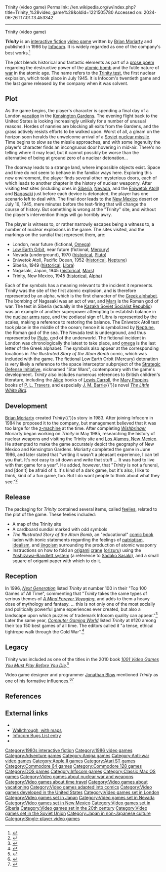 Trinity (video game)
Permalink: //en.wikipedia.org/w/index.php?title=Trinity_%28video_game%29&oldid=1221505780
Accessed on: 2024-06-26T17:01:13.453342



------
Trinity (video game)
{{Infobox video game
| title  = Trinity
|image = Trinity box art.jpg
|developer = [[Infocom]]
|publisher = [[Infocom]]
|designer = [[Brian Moriarty]]
|engine = [[Z-machine]]
|released =May 9, 1986
|genre = [[Interactive fiction]]
|modes = [[Single-player]]
|platforms = [[Amiga]], [[Apple II]], [[Atari ST]], [[Commodore 128]], [[MS-DOS]], [[Macintosh]]
}}

'''''Trinity''''' is an [[interactive fiction]] [[video game]] written by [[Brian Moriarty]] and published in 1986 by [[Infocom]]. It is widely regarded as one of the company's best works.<ref>{{cite web|url=http://ifdb.tads.org/viewgame?id=j18kjz80hxjtyayw|title=Trinity}}</ref>

The plot blends historical and fantastic elements as part of a [[prose poem]] regarding the destructive power of the [[atomic bomb]] and the futile nature of [[war]] in the atomic age. The name refers to the [[Trinity test]], the first nuclear explosion, which took place in July 1945. It is Infocom's twentieth game and the last game released by the company when it was solvent.

== Plot ==
{{Unreferenced section|date=December 2020}}

As the game begins, the player's character is spending a final day of a London [[vacation]] in the [[Kensington Gardens]]. The evening flight back to the United States is looking increasingly unlikely for a number of unusual reasons. Hordes of nannies are blocking all exits from the Gardens, and the grass actively resists efforts to be walked upon. Worst of all, a gleam on the horizon soon heralds the unwelcome arrival of a [[Soviet Union|Soviet]] [[Intercontinental ballistic missile|nuclear missile]]. Time begins to slow as the missile approaches, and with some ingenuity the player's character finds an incongruous door hovering in mid-air. There's no telling where it may lead, but it cannot possibly be worse than the alternative of being at ground zero of a nuclear detonation...

The doorway leads to a strange land, where impossible objects exist. Space and time do not seem to behave in the familiar ways here. Exploring this new environment, the player finds several other mysterious doors, each of which leads to another chapter in the history of nuclear weaponry. After visiting test sites (including ones in [[Siberia]], [[Nevada]], and the [[Enewetak Atoll|Eniwetok Atoll]]) and [[Nagasaki]] just before each device is detonated, the player has one scenario left to deal with. The final door leads to the [[New Mexico]] desert on July 16, 1945, mere minutes before the test-firing that will change the course of history. But something is wrong at the "Trinity" site, and without the player's intervention things will go horribly awry.

The player is witness to, or rather narrowly escapes being a witness to, a number of nuclear explosions in the game. The sites visited, and the markings on the sundial that represent them, are:
* London, near future (fictional, [[Omega]])
* [[Low Earth orbit|Low Earth Orbit]], near future (fictional, [[Mercury (element)|Mercury]])
* Nevada (underground), 1970 ([[Nevada Test Site|historical]], [[Pluto (mythology)|Pluto]])
* Eniwetok Atoll, Pacific Ocean, 1952 ([[Enewetak Atoll|historical]], [[Neptune (mythology)|Neptune]])
* Siberia, 1949 ([[RDS-1|historical]], [[Libra (astrology)|Libra]])
* Nagasaki, Japan, 1945 ([[atomic bombings of Hiroshima and Nagasaki|historical]], [[Mars (mythology)|Mars]])
* Trinity, New Mexico, 1945 ([[Trinity (nuclear test)|historical]], [[Alpha]])

Each of the symbols has a meaning relevant to the incident it represents. Trinity was the site of the first atomic explosion, and is therefore represented by an alpha, which is the first character of the [[Greek alphabet]]. The bombing of Nagasaki was an act of war, and [[Mars (mythology)|Mars]] is the Roman god of war. The test in Siberia (actually in the [[Kazakh Soviet Socialist Republic]]) was an example of another superpower attempting to establish balance in the [[nuclear arms race]], and the zodiacal sign of Libra is represented by the scales, making a reference to restoring the balance. The Eniwetok Atoll test took place in the middle of the ocean; hence it is symbolized by [[Neptune (mythology)|Neptune]], the Roman god of the sea.  The Nevada test is underground, and thus represented by [[Pluto (mythology)|Pluto]], god of the underworld.  The fictional incident in London was chronologically the latest to take place, and [[omega]] is the last letter of the Greek alphabet. The symbols also appear at the corresponding locations in ''The Illustrated Story of the Atom Bomb'' comic, which was included with the game. The fictional Low Earth Orbit (Mercury) detonation is very likely a reference to the space interceptor subproject of the [[Strategic Defense Initiative]], nicknamed "Star Wars", contemporary with the game's development. ''Trinity'' also includes numerous references to British children's literature, including the [[Alice's Adventures in Wonderland|Alice]] books of [[Lewis Carroll]], the [[Mary Poppins (book series)|Mary Poppins]] books of [[P. L. Travers]], and especially [[J. M. Barrie]]{{'}}s novel ''[[The Little White Bird]]''.

==Development==
[[Brian Moriarty]] created ''Trinity''{{'}}s story in 1983. After joining Infocom in 1984 he proposed it to the company, but management believed that it was too large for the [[z-machine]] at the time. After completing ''[[Wishbringer]]'' Moriarty began working on ''Trinity'' in May 1985, researching the history of nuclear weapons and visiting the Trinity site and [[Los Alamos, New Mexico]]. He attempted to make the game accurately depict the geography of New Mexico and Kensington Gardens. Moriarty completed the game in June 1986, and later stated that "writing it wasn't a pleasant experience, I can tell you that. It's not easy to sit down and write that stuff ... It was hard to live with that game for a year". He added, however, that "''Trinity'' is not a funeral, and [don't] be afraid of it. It's kind of a dark game, but it's also, I like to think, kind of a fun game, too. But I do want people to think about what they see."<ref>{{cite magazine | author=Scorpia | url=http://www.cgwmuseum.org/galleries/issues/cgw_32.pdf | title=Designer Profiles: Brian Moriarty | magazine=[[Computer Gaming World]] | publisher=[[Ziff Davis]] | issue=32 | date=November 1986 | pages=16–18 | access-date=6 March 2017}}</ref>

==Release==
The packaging for ''Trinity'' contained several items, called [[feelies]], related to the plot of the game. These feelies included: 
* A map of the Trinity site
* A cardboard sundial marked with odd symbols
* ''The Illustrated Story of the Atom Bomb'', an "educational" [[comic book]] laden with ironic statements regarding the feelings of [[patriotism]], [[idealism]], and [[jingoism]] surrounding the production of atomic weaponry
* Instructions on how to fold an [[origami]] [[Crane (bird)|crane]] ([[orizuru]]) using the [[Yoshizawa–Randlett system]] (a reference to [[Sadako Sasaki]]), and a small square of origami paper with which to do it.

==Reception==
In 1996, ''[[Next Generation (magazine)|Next Generation]]'' listed ''Trinity'' at number 100 in their "Top 100 Games of All Time", commenting that "''Trinity'' takes the same types of serious themes of ''[[A Mind Forever Voyaging]]'', and adds to them a heavy dose of mythology and fantasy. ... this is not only one of the most socially and politically powerful game experiences ever created, but also a landscape upon which puzzles of trademark Infocom quality can appear."<ref>{{cite magazine | title=Top 100 Games of All Time | magazine=[[Next Generation (magazine)|Next Generation]] | publisher=[[Future US|Imagine Media]] | issue=21 | date=September 1996 | page=37}}</ref> Later the same year, ''[[Computer Gaming World]]'' listed ''Trinity'' at #120 among their top 150 best games of all time. The editors called it "a tense, ethical tightrope walk through the Cold War".<ref>{{cite magazine | author=CGW staff | url=http://www.cgwmuseum.org/galleries/issues/cgw_148.pdf | title=150 Best (and 50 Worst) Games of All Time (''Trinity'') | magazine=Computer Gaming World | publisher=Ziff Davis | issue=148 | date=November 1996 | page=78 | access-date=11 July 2017}}</ref>

==Legacy==
Trinity was included as one of the titles in the 2010 book ''[[1001 Video Games You Must Play Before You Die]]''.<ref>{{cite book|title=1001 Video Games You Must Play Before You Die|last=Mott |first=Tony |year=2010 |publisher=Quintessence Editions Ltd.|location=London |isbn=978-1-74173-076-0}}</ref>

Video game designer and programmer [[Jonathan Blow]] mentioned ''Trinity'' as one of his formative influences.<ref>
{{cite AV media
 | date = 2017-10-19
 | title = Fireside Chat with Jonathan Blow
 | language = en
 | url = https://www.youtube.com/watch?v=wQJ8iPSO0jE&t=1h1m46s
 | access-date = 2017-11-13
 | time = 1:01:46
 | publisher = mediaX Stanford
}}</ref><ref>
{{cite podcast
 | date = 2020-01-27
 | title = On the Metal: Jonathan Blow (Episode 9)
 | language = en
 | url = https://oxide.computer/podcasts/on-the-metal/jonathan-blow
 | access-date = 2023-06-07
 | time = 01:01:57
 | publisher = Oxide Computer Company
}}</ref>

==References==
{{reflist}}

==External links==
*{{moby game|id=/trinity}}
*[http://www.plover.net/~davidw/sol/t/trini86.html Walkthrough, with maps]
*[http://graeme.50webs.com/infobugs/trinity.htm Infocom Bugs List entry]
*{{IFDB | id=j18kjz80hxjtyayw | title=Trinity}}

{{Infocom games}}

[[Category:1980s interactive fiction]]
[[Category:1986 video games]]
[[Category:Adventure games]]
[[Category:Amiga games]]
[[Category:Anti-war video games]]
[[Category:Apple II games]]
[[Category:Atari ST games]]
[[Category:Commodore 64 games]]
[[Category:Commodore 128 games]]
[[Category:DOS games]]
[[Category:Infocom games]]
[[Category:Classic Mac OS games]]
[[Category:Video games about nuclear war and weapons]]
[[Category:Video games about time travel]]
[[Category:Video games about vacationing]]
[[Category:Video games adapted into comics]]
[[Category:Video games developed in the United States]]
[[Category:Video games set in London]]
[[Category:Video games set in Japan]]
[[Category:Video games set in Nevada]]
[[Category:Video games set in New Mexico]]
[[Category:Video games set in Siberia]]
[[Category:Video games set in the 20th century]]
[[Category:Video games set in the Soviet Union]]
[[Category:Japan in non-Japanese culture]]
[[Category:Single-player video games]]